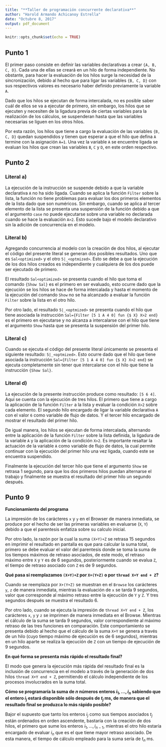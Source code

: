 ```yaml
---
title: "**Taller de programación concurrente declarativa**"
author: "Harold Armando Achicanoy Estrella"
date: "Octubre 8, 2017"
output: pdf_document
---
```


```r
knitr::opts_chunk$set(echo = TRUE)
```

## Punto 1

El primer paso consiste en definir las variables declarativas a crear `{A, B, C, D}`. Cada una de ellas se creará en un hilo de forma independiente. No obstante, para hacer la evaluación de los hilos surge la necesidad de la sincronización, debido al hecho que para ligar las variables `{B, C, D}` con sus respectivos valores es necesario haber definido previamente la variable `A`.

Dado que los hilos se ejecutan de forma intercalada, no es posible saber cuál de ellos se va a ejecutar de primero, sin embargo, los hilos que se ejecuten y necesiten de la ligadura previa de ciertas variables para la realización de los cálculos, se suspenderan hasta que las variables necesarias se liguen en los otros hilos.

Por esta razón, los hilos que tiene a cargo la evaluación de las variables `{B, C, D}` quedan suspendidos y tienen que esperar a que el hilo que defina `A` termine con la asignación `A=1`. Una vez la variable `A` se encuentre ligada se evaluan los hilos que crean las variables `B`, `C` y `D`, en este orden respectivo.


## Punto 2

### Literal a)
La ejecución de la instrucción se suspende debido a que la variable declarativa `A` no ha sido ligada. Cuando se aplica la función `Filter` sobre la lista, la función no tiene problemas para evaluar los dos primeros elementos de la lista dado que son numéricos. Sin embargo, cuando se aplica al tercer elemento de la lista se presenta una suspensión de la función debido a que el argumento `case` no puede ejecutarse sobre una variable no declarada cuando se hace la evaluación `A>2`. Esto sucede bajo el modelo declarativo sin la adición de concurrencia en el modelo.

### Literal b)
Agregando concurrencia al modelo con la creación de dos hilos, al ejecutar el código del presente literal se generan dos posibles resultados. Uno que es `Sal<optimized>` y el otro `5|_<optmized>`. Esto se debe a que la ejecución de los dos hilos creados es independiente y cualquiera de los dos puede ser ejecutado de primero.

El resultado `Sal<optimized>` se presenta cuando el hilo que toma el comando `{Show Sal}` es el primero en ser evaluado, esto ocurre dado que la ejecución se los hilos se hace de forma intercalada y hasta el momento de la ejecución del comando `Show` no se ha alcanzado a evaluar la función `Filter` sobre la lista en el otro hilo.

Por otro lado, el resultado `5|_<optmized>` se presenta cuando el hilo que tiene asociada la instrucción `Sal={Filter [5 1 A 4 0] fun {$ X} X>2 end}` es el primero en ejecutarse y no alcanza a intercalarse con el hilo que tiene el argumento `Show` hasta que se presenta la suspensión del primer hilo.

### Literal c)
Cuando se ejecuta el código del presente literal únicamente se presenta el siguiente resultado: `5|_<optmized>`. Esto ocurre dado que el hilo que tiene asociada la instrucción `Sal={Filter [5 1 A 4 0] fun {$ X} X>2 end}` se ejecuta completamente sin tener que intercalarse con el hilo que tiene la instrucción `{Show Sal}`.

### Literal d)
La ejecución de la presente instrucción produce como resultado: `[5 6 4]`. Aquí se cuenta con la ejecución de tres hilos. El primero que tiene a cargo la aplicación de la función `Filter` a la lista y evaluar la condición `X>2` sobre cada elemento. El segundo hilo encargado de ligar la variable declarativa `A` con el valor `6` como variable de flujo de datos. Y el tercer hilo encargado de mostrar el resultado del primer hilo.

De igual manera, los hilos se ejecutan de forma intercalada, alternando entre la aplicación de la función `Filter` sobre la lista definida, la ligadura de la variable `A` y la aplicación de la condición `X>2`. Es importante resaltar la actuación de la variable `A` como variable de flujo de datos, la cual permite continuar con la ejecución del primer hilo una vez ligada, cuando este se encuentra suspendido.

Finalmente la ejecución del tercer hilo que tiene el argumento `Show` se retrasa 1 segundo, para que los dos primeros hilos puedan alternarse el trabajo y finalmente se muestra el resultado del primer hilo un segundo después.

## Punto 9

**Funcionamiento del programa**

La impresión de los carácteres `x` y `y` en el Browser de manera inmediata, se produce por el hecho de ser las primeras variables en evaluarse (`X`, `Y`) debido a que el parentesis enfatiza sobre su calculo inicial.

Por otro lado, la razón por la cual la suma `(X+Y)+Z` se retrasa 15 segundos en imprimir el resultado en pantalla es que para calcular la suma total, primero se debe evaluar el valor del parentesis donde se toma la suma de los tiempos máximos de retraso asociados, de este modo, el retraso máximo entre `X` y `Y` es de 6 segundos, posteriormente cuando se evalua `Z`, el tiempo de retraso asociado con `Z` es de 9 segundos.

**Qué pasa si reemplazamos `(X+Y)+Z` por `X+(Y+Z)` o por `thread X+Y end + Z`?**

Cuando se reemplaza por `X+(Y+Z)` se muestran en el `Browse` los carácteres `y`, `z` de manera inmediata, mientras la evaluación de `x` se tarda 9 segundos, valor que corresponde al máximo retraso entre la ejecución de `Y` y `Z`. Y tres segundos después se muestra el resultado 6.

Por otro lado, cuando se ejecuta la impresión de `thread X+Y end + Z`, los carácteres `x`, `y` y `z` se imprimen de manera inmediata en el Browse. Mientras el cálculo de la suma se tarda 9 segundos, valor correspondiente al máximo retraso de las tres funciones en comparación. Este comportamiento se presenta debido al hecho que el cálculo de la suma `X+Y` se genera a través de un hilo (cuyo tiempo máximo de ejecución es de 6 segundos), mientras en un hilo aparte se realiza la ejecución de `Z` con un tiempo de ejecución de 9 segundos.

**En qué forma se presenta más rápido el resultado final?**

El modo que genera la ejecución más rápida del resultado final es la inclusión de concurrencia en el modelo a través de la generación de dos hilos `thread X+Y end + Z`, permitiendo el cálculo independiente de los procesos involucrados en la suma total.

**Cómo se programaría la suma de _n_ números enteros $i_1, ..., i_n$ sabiendo que el entero $i_j$ estará disponible sólo después de $t_j$ ms, de manera que el resultado final se produzca lo más rápido posible?**

Bajor el supuesto que tanto los enteros $i_j$ como sus tiempos asociados $t_j$ están ordenados en orden ascendente, bastaría con la creación de dos hilos, el primero que sume los enteros $i_1, ..., i_{n-1}$, mientras el otro hilo estaría encargado de evaluar $i_n$ que es el que tiene mayor retraso asociado. De esta manera, el tiempo de cálculo empleado para la suma sería de $t_n$ ms.
